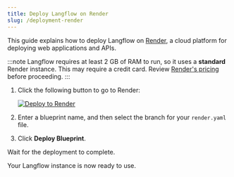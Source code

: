 ```yaml
---
title: Deploy Langflow on Render
slug: /deployment-render
---
```


This guide explains how to deploy Langflow on [Render](https://render.com/), a cloud platform for deploying web applications and APIs.

:::note
Langflow requires at least 2 GB of RAM to run, so it uses a **standard** Render instance. This may require a credit card. Review [Render's pricing](https://render.com/pricing) before proceeding.
:::

1. Click the following button to go to Render:

   [![Deploy to Render](/logos/render-deploy.svg)](https://render.com/deploy?repo=https%3A%2F%2Fgithub.com%2Flangflow-ai%2Flangflow%2Ftree%2Fdev)

2. Enter a blueprint name, and then select the branch for your `render.yaml` file.

3. Click **Deploy Blueprint**.

Wait for the deployment to complete.

Your Langflow instance is now ready to use.

